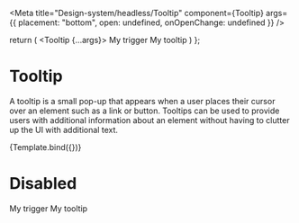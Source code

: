 

<Meta
  title="Design-system/headless/Tooltip"
  component={Tooltip}
  args={{
    placement: "bottom",
    open: undefined,
    onOpenChange: undefined
  }}
/>

  return (
    <Tooltip {...args}>
      <TooltipTrigger>My trigger</TooltipTrigger>
      <TooltipContent>My tooltip</TooltipContent>
    </Tooltip>
  )
};

# Tooltip

A tooltip is a small pop-up that appears when a user places their cursor over an element such as a link or button. Tooltips can be used to provide users with additional information about an element without having to clutter up the UI with additional text.

<Canvas>
  <Story name="Tooltip">{Template.bind({})}</Story>
</Canvas>

# Disabled

<Canvas>
  <Story name="Tooltip disabled">
    <Tooltip disabled>
      <TooltipTrigger disabled>My trigger</TooltipTrigger>
      <TooltipContent disabled>My tooltip</TooltipContent>
    </Tooltip>
  </Story>
</Canvas>

